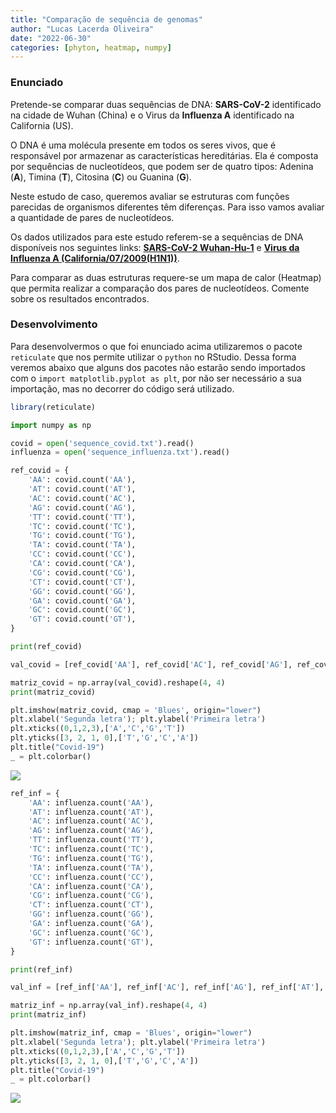 ```yaml
---
title: "Comparação de sequência de genomas"
author: "Lucas Lacerda Oliveira"
date: "2022-06-30"
categories: [phyton, heatmap, numpy]
---
```


### Enunciado

Pretende-se comparar duas sequências de DNA: **SARS-CoV-2** identificado na cidade de Wuhan (China) e o Virus da **Influenza A** identificado na California (US).

O DNA é uma molécula presente em todos os seres vivos, que é responsável por armazenar as caracterı́sticas hereditárias. Ela é composta por sequências de nucleotı́deos, que podem ser de quatro tipos: Adenina (**A**), Timina (**T**), Citosina (**C**) ou Guanina (**G**).

Neste estudo de caso, queremos avaliar se estruturas com funções parecidas de organismos diferentes têm diferenças. Para isso vamos avaliar a quantidade de pares de nucleotı́deos.

Os dados utilizados para este estudo referem-se a sequências de DNA disponı́veis nos seguintes links: [**SARS-CoV-2 Wuhan-Hu-1**](https://www.ncbi.nlm.nih.gov/nuccore/NC_045512.2?report=fasta) e [**Virus da Influenza A (California/07/2009(H1N1))**](https://www.ncbi.nlm.nih.gov/nuccore/CY266194.1?report=fasta).

Para comparar as duas estruturas requere-se um mapa de calor (Heatmap) que permita realizar a comparação dos pares de nucleotı́deos. Comente sobre os resultados encontrados.

### Desenvolvimento

Para desenvolvermos o que foi enunciado acima utilizaremos o pacote `reticulate` que nos permite utilizar o `python` no RStudio. Dessa forma veremos abaixo que alguns dos pacotes não estarão sendo importados com o `import matplotlib.pyplot as plt`, por não ser necessário a sua importação, mas no decorrer do código será utilizado.

```r
library(reticulate)
```

```python
import numpy as np
```

```python
covid = open('sequence_covid.txt').read()
influenza = open('sequence_influenza.txt').read()
```

```python
ref_covid = {
    'AA': covid.count('AA'),
    'AT': covid.count('AT'),
    'AC': covid.count('AC'),
    'AG': covid.count('AG'),
    'TT': covid.count('TT'),
    'TC': covid.count('TC'),
    'TG': covid.count('TG'),
    'TA': covid.count('TA'),
    'CC': covid.count('CC'),
    'CA': covid.count('CA'),
    'CG': covid.count('CG'),
    'CT': covid.count('CT'),
    'GG': covid.count('GG'),
    'GA': covid.count('GA'),
    'GC': covid.count('GC'),
    'GT': covid.count('GT'),
}

print(ref_covid)

val_covid = [ref_covid['AA'], ref_covid['AC'], ref_covid['AG'], ref_covid['AT'], ref_covid['CA'], ref_covid['CC'], ref_covid['CG'], ref_covid['CT'], ref_covid['GA'], ref_covid['GC'], ref_covid['GG'], ref_covid['GT'], ref_covid['TA'], ref_covid['TC'], ref_covid['TG'], ref_covid['TT']]

matriz_covid = np.array(val_covid).reshape(4, 4)
print(matriz_covid)
```

```python
plt.imshow(matriz_covid, cmap = 'Blues', origin="lower")
plt.xlabel('Segunda letra'); plt.ylabel('Primeira letra')
plt.xticks((0,1,2,3),['A','C','G','T'])
plt.yticks([3, 2, 1, 0],['T','G','C','A'])
plt.title("Covid-19")
_ = plt.colorbar()
```

![](output_6_0.png)

```python
ref_inf = {
    'AA': influenza.count('AA'),
    'AT': influenza.count('AT'),
    'AC': influenza.count('AC'),
    'AG': influenza.count('AG'),
    'TT': influenza.count('TT'),
    'TC': influenza.count('TC'),
    'TG': influenza.count('TG'),
    'TA': influenza.count('TA'),
    'CC': influenza.count('CC'),
    'CA': influenza.count('CA'),
    'CG': influenza.count('CG'),
    'CT': influenza.count('CT'),
    'GG': influenza.count('GG'),
    'GA': influenza.count('GA'),
    'GC': influenza.count('GC'),
    'GT': influenza.count('GT'),
}

print(ref_inf)

val_inf = [ref_inf['AA'], ref_inf['AC'], ref_inf['AG'], ref_inf['AT'], ref_inf['CA'], ref_inf['CC'], ref_inf['CG'], ref_inf['CT'], ref_inf['GA'], ref_inf['GC'], ref_inf['GG'], ref_inf['GT'], ref_inf['TA'], ref_inf['TC'], ref_inf['TG'], ref_inf['TT']]

matriz_inf = np.array(val_inf).reshape(4, 4)
print(matriz_inf)
```

```python
plt.imshow(matriz_inf, cmap = 'Blues', origin="lower")
plt.xlabel('Segunda letra'); plt.ylabel('Primeira letra')
plt.xticks((0,1,2,3),['A','C','G','T'])
plt.yticks([3, 2, 1, 0],['T','G','C','A'])
plt.title("Covid-19")
_ = plt.colorbar()
```

![](output_10_0.png)
